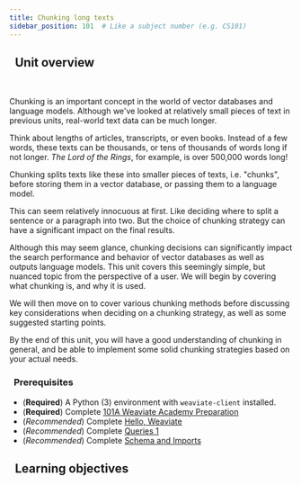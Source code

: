 ```yaml
---
title: Chunking long texts
sidebar_position: 101  # Like a subject number (e.g. CS101)
---
```


## <i class="fa-solid fa-chalkboard-user"></i>&nbsp;&nbsp;Unit overview


<!-- <ReactPlayer url='https://youtu.be/FU7l5pr2FmU' controls='true'/> -->
<br/>

<!-- :::warning TODO
Intro video here
::: -->

<!-- Provide context for this course, in addition to the concrete learning goals and outcomes. Why would someone want to do this unit? -->

Chunking is an important concept in the world of vector databases and language models. Although we've looked at relatively small pieces of text in previous units, real-world text data can be much longer.

Think about lengths of articles, transcripts, or even books. Instead of a few words, these texts can be thousands, or tens of thousands of words long if not longer. *The Lord of the Rings*, for example, is over 500,000 words long!

Chunking splits texts like these into smaller pieces of texts, i.e. "chunks", before storing them in a vector database, or passing them to a language model.

This can seem relatively innocuous at first. Like deciding where to split a sentence or a paragraph into two. But the choice of chunking strategy can have a significant impact on the final results.

Although this may seem glance, chunking decisions can significantly impact the search performance and behavior of vector databases as well as outputs language models. This unit covers this seemingly simple, but nuanced topic from the perspective of a user. We will begin by covering what chunking is, and why it is used.

We will then move on to cover various chunking methods before discussing key considerations when deciding on a chunking strategy, as well as some suggested starting points.

By the end of this unit, you will have a good understanding of chunking in general, and be able to implement some solid chunking strategies based on your actual needs.

### <i class="fa-solid fa-clipboard-list-check"></i>&nbsp;&nbsp;Prerequisites

- (**Required**) A Python (3) environment with `weaviate-client` installed.
- (**Required**) Complete [101A Weaviate Academy Preparation](../setup.mdx)
- (*Recommended*) Complete [Hello, Weaviate](../101_hello_weaviate/index.mdx)
- (*Recommended*) Complete [Queries 1](../102_queries_1/index.mdx)
- (*Recommended*) Complete [Schema and Imports](../103_schema_and_imports/index.mdx)

## <i class="fa-solid fa-chalkboard-user"></i>&nbsp;&nbsp;Learning objectives


<LearningGoalsExp />


<LearningGoals unitName="chunking"/>


<GiscusDocComment />

